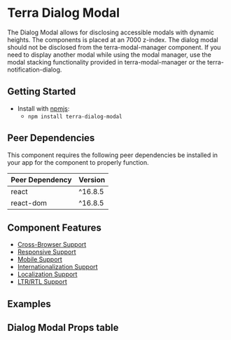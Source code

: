 

<Badge />

# Terra Dialog Modal

The Dialog Modal allows for disclosing accessible modals with dynamic heights. The components is placed at an 7000 z-index. The dialog modal should not be disclosed from the terra-modal-manager component. If you need to display another modal while using the modal manager, use the modal stacking functionality provided in terra-modal-manager or the terra-notification-dialog.


## Getting Started

- Install with [npmjs](https://www.npmjs.com):
  - `npm install terra-dialog-modal`

<!-- AUTO-GENERATED-CONTENT:START Peer Dependencies -->
## Peer Dependencies

This component requires the following peer dependencies be installed in your app for the component to properly function.

| Peer Dependency | Version |
|-|-|
| react | ^16.8.5 |
| react-dom | ^16.8.5 |

<!-- AUTO-GENERATED-CONTENT:END -->

## Component Features

 * [Cross-Browser Support](https://engineering.cerner.com/terra-ui/contributing/terra-ui/component-standards#cross-browser-support)
 * [Responsive Support](https://engineering.cerner.com/terra-ui/contributing/terra-ui/component-standards#responsive-support)
 * [Mobile Support](https://engineering.cerner.com/terra-ui/contributing/terra-ui/component-standards#mobile-support)
 * [Internationalization Support](https://engineering.cerner.com/terra-ui/contributing/terra-ui/component-standards#internationalization-i18n-support)
 * [Localization Support](https://engineering.cerner.com/terra-ui/contributing/terra-ui/component-standards#internationalization-i18n-support)
 * [LTR/RTL Support](https://engineering.cerner.com/terra-ui/contributing/terra-ui/component-standards#ltr--rtl-support)

## Examples
<DefaultDialogModal title='Default Dialog Modal' />
<DialogModalWithLongText title='Dialog Modal With Long Text' />
<DialogModalWithCustomHeaderAndCustomFooter title='Dialog Modal With Custom Header and Custom Footer' />

## Dialog Modal Props table
<DialogModalPropsTable />

